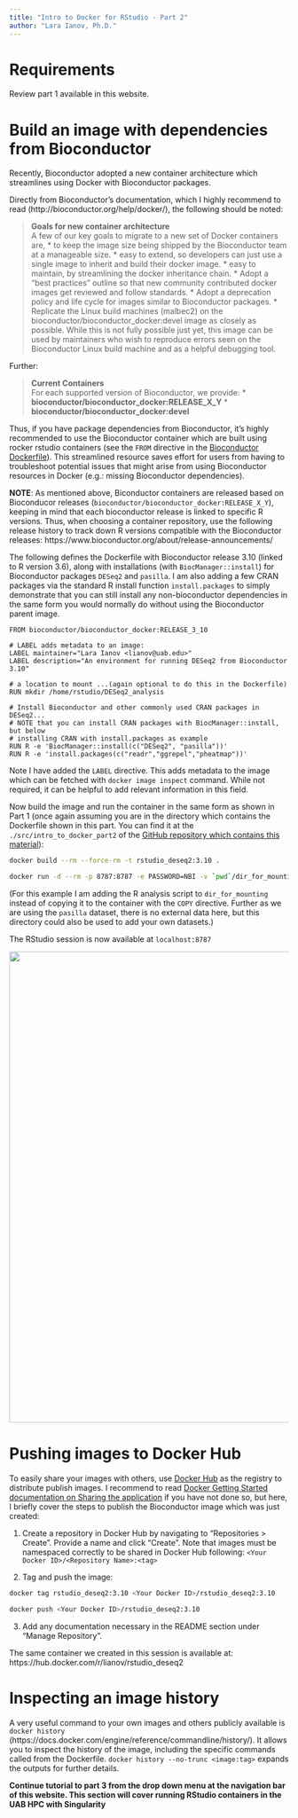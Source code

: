 ```yaml
---
title: "Intro to Docker for RStudio - Part 2"
author: "Lara Ianov, Ph.D."
---
```


# Requirements

Review part 1 available in this website.

# Build an image with dependencies from Bioconductor

Recently, Bioconductor adopted a new container architecture which streamlines using Docker with Bioconductor packages.

Directly from Bioconductor's documentation, which I highly recommend to read (http://bioconductor.org/help/docker/), the following should be noted:


> __Goals for new container architecture__<br>
> A few of our key goals to migrate to a new set of Docker containers are,
> * to keep the image size being shipped by the Bioconductor team at a manageable size.
> * easy to extend, so developers can just use a single image to inherit and build their docker image.
> * easy to maintain, by streamlining the docker inheritance chain.
> * Adopt a “best practices” outline so that new community contributed docker images get reviewed and follow standards.
> * Adopt a deprecation policy and life cycle for images similar to Bioconductor packages.
> * Replicate the Linux build machines (malbec2) on the bioconductor/bioconductor_docker:devel image as closely as possible. While this is not fully possible just yet, this image can be used by maintainers who wish to reproduce errors seen on the Bioconductor Linux build machine and as a helpful debugging tool.

Further:

> __Current Containers__<br>
> For each supported version of Bioconductor, we provide:
> * __bioconductor/bioconductor_docker:RELEASE_X_Y__
> * __bioconductor/bioconductor_docker:devel__

Thus, if you have package dependencies from Bioconductor, it's highly recommended to use the Bioconductor container which are built using rocker rstudio containers (see the `FROM` directive in the [Bioconductor Dockerfile](https://hub.docker.com/r/bioconductor/bioconductor_docker/dockerfile)). This streamlined resource saves effort for users from having to troubleshoot potential issues that might arise from using Bioconductor resources in Docker (e.g.: missing Bioconductor dependencies).

__NOTE__: As mentioned above, Biconductor containers are released based on Bioconducor releases (`bioconductor/bioconductor_docker:RELEASE_X_Y`), keeping in mind that each bioconductor release is linked to specific R versions. Thus, when choosing a container repository, use the following release history to track down R versions compatible with the Bioconductor releases: https://www.bioconductor.org/about/release-announcements/

The following defines the Dockerfile with Bioconductor release 3.10 (linked to R version 3.6), along with installations (with `BiocManager::install`) for Bioconductor packages `DESeq2` and `pasilla`. I am also adding a few CRAN packages via the standard R install function `install.packages` to simply demonstrate that you can still install any non-bioconductor dependencies in the same form you would normally do without using the Bioconductor parent image.

```docker
FROM bioconductor/bioconductor_docker:RELEASE_3_10

# LABEL adds metadata to an image:
LABEL maintainer="Lara Ianov <lianov@uab.edu>"
LABEL description="An environment for running DESeq2 from Bioconductor 3.10"

# a location to mount ...(again optional to do this in the Dockerfile)
RUN mkdir /home/rstudio/DESeq2_analysis

# Install Bioconductor and other commonly used CRAN packages in DESeq2...
# NOTE that you can install CRAN packages with BiocManager::install, but below
# installing CRAN with install.packages as example
RUN R -e 'BiocManager::install(c("DESeq2", "pasilla"))'
RUN R -e 'install.packages(c("readr","ggrepel","pheatmap"))'
```

Note I have added the `LABEL` directive. This adds metadata to the image which can be fetched with `docker image inspect` command. While not required, it can be helpful to add relevant information in this field.

Now build the image and run the container in the same form as shown in Part 1 (once again assuming you are in the directory which contains the Dockerfile shown in this part. You can find it at the `./src/intro_to_docker_part2` of the [GitHub repository which contains this material](https://github.com/U-BDS/training_guides/tree/main/src)):

```bash
docker build --rm --force-rm -t rstudio_deseq2:3.10 .
```

```bash
docker run -d --rm -p 8787:8787 -e PASSWORD=NBI -v `pwd`/dir_for_mounting:/home/rstudio/DESeq2_analysis rstudio_deseq2:3.10
```

(For this example I am adding the R analysis script to `dir_for_mounting` instead of copying it to the container with the `COPY` directive. Further as we are using the `pasilla` dataset, there is no external data here, but this directory could also be used to add your own datasets.)

The RStudio session is now available at `localhost:8787`

<img src="./figs/intro_to_docker_part2/bioconductor_rstudio_deseq2.png" align="center" width="850px" />

# Pushing images to Docker Hub

To easily share your images with others, use [Docker Hub](https://hub.docker.com/) as the registry to distribute publish images. I recommend to read [Docker Getting Started documentation on Sharing the application](https://docs.docker.com/get-started/04_sharing_app/) if you have not done so, but here, I briefly cover the steps to publish the Bioconductor image which was just created:

1. Create a repository in Docker Hub by navigating to  "Repositories > Create". Provide a name and click "Create". Note that images must be namespaced correctly to be shared in Docker Hub following: `<Your Docker ID>/<Repository Name>:<tag>`

2. Tag and push the image:

```bash
docker tag rstudio_deseq2:3.10 <Your Docker ID>/rstudio_deseq2:3.10
```

```bash
docker push <Your Docker ID>/rstudio_deseq2:3.10
```

3. Add any documentation necessary in the README section under "Manage Repository".

The same container we created in this session is available at: https://hub.docker.com/r/lianov/rstudio_deseq2

# Inspecting an image history

A very useful command to your own images and others publicly available is `docker history` (https://docs.docker.com/engine/reference/commandline/history/). It allows you to inspect the history of the image, including the specific commands called from the Dockerfile. `docker history --no-trunc <image:tag>` expands the outputs for further details.

__Continue tutorial to part 3 from the drop down menu at the navigation bar of this website. This section will cover running RStudio containers in the UAB HPC with Singularity__
